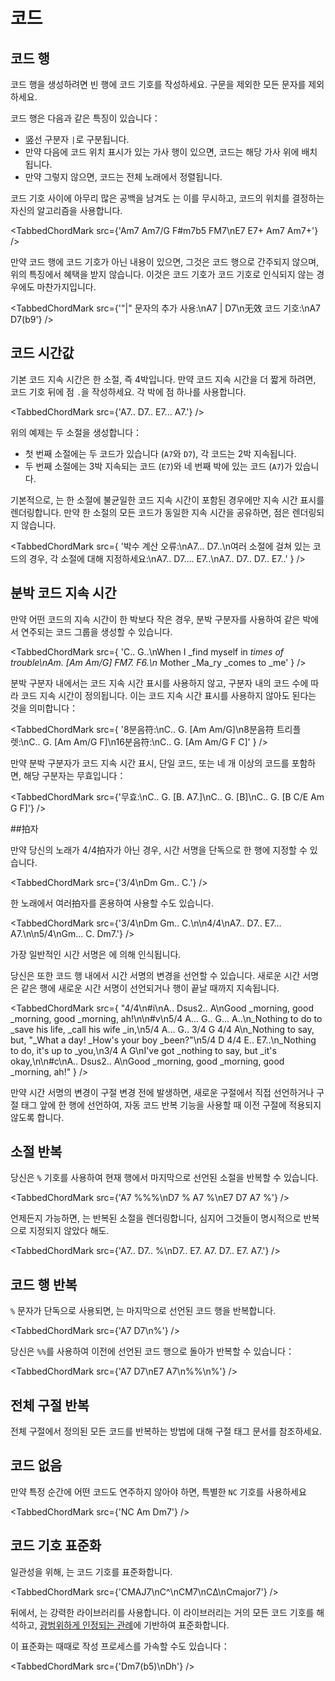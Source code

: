 
# 코드

## 코드 행

코드 행을 생성하려면 빈 행에 코드 기호를 작성하세요. <CM/> 구문을 제외한 모든 문자를 제외하세요.

코드 행은 다음과 같은 특징이 있습니다：

-  竖선 구분자 `|`로 구분됩니다.
-  만약 다음에 코드 위치 표시가 있는 가사 행이 있으면, 코드는 해당 가사 위에 배치됩니다.
-  만약 그렇지 않으면, 코드는 전체 노래에서 정렬됩니다.

코드 기호 사이에 아무리 많은 공백을 남겨도 <CM/>는 이를 무시하고, 코드의 위치를 결정하는 자신의 알고리즘을 사용합니다.

<TabbedChordMark src={'Am7 Am7/G F#m7b5 FM7\nE7   E7+ Am7   Am7+'} />

만약 코드 행에 코드 기호가 아닌 내용이 있으면, 그것은 코드 행으로 간주되지 않으며, 위의 특징에서 혜택을 받지 않습니다.
이것은 코드 기호가 코드 기호로 인식되지 않는 경우에도 마찬가지입니다.

<TabbedChordMark
	src={'"|" 문자의 추가 사용:\nA7 | D7\n无效 코드 기호:\nA7 D7(b9'}
/>

## 코드 시간값

기본 코드 지속 시간은 한 소절, 즉 4박입니다.
만약 코드 지속 시간을 더 짧게 하려면, 코드 기호 뒤에 점 `.`을 작성하세요. 각 박에 점 하나를 사용합니다.

<TabbedChordMark src={'A7.. D7.. E7... A7.'} />

위의 예제는 두 소절을 생성합니다：

-   첫 번째 소절에는 두 코드가 있습니다 (`A7`와 `D7`), 각 코드는 2박 지속됩니다.
-   두 번째 소절에는 3박 지속되는 코드 (`E7`)와 네 번째 박에 있는 코드 (`A7`)가 있습니다.

기본적으로, <CM/>는 한 소절에 불균일한 코드 지속 시간이 포함된 경우에만 지속 시간 표시를 렌더링합니다.
만약 한 소절의 모든 코드가 동일한 지속 시간을 공유하면, 점은 렌더링되지 않습니다.

<TabbedChordMark
	src={
		'박수 계산 오류:\nA7... D7..\n여러 소절에 걸쳐 있는 코드의 경우, 각 소절에 대해 지정하세요:\nA7.. D7.... E7..\nA7.. D7.. D7.. E7..'
	}
/>

## 분박 코드 지속 시간

만약 어떤 코드의 지속 시간이 한 박보다 작은 경우, 분박 구분자를 사용하여 같은 박에서 연주되는 코드 그룹을 생성할 수 있습니다.

<TabbedChordMark
	src={
		'C.. G..\nWhen I _find myself in _times of trouble\nAm. [Am Am/G] FM7. F6.\n_ Mother _Ma_ry _comes to _me'
	}
/>

분박 구분자 내에서는 코드 지속 시간 표시를 사용하지 않고, 구분자 내의 코드 수에 따라 코드 지속 시간이 정의됩니다. 이는 코드 지속 시간 표시를 사용하지 않아도 된다는 것을 의미합니다：

<TabbedChordMark
	src={
		'8분음符:\nC.. G. [Am Am/G]\n8분음符 트리플렛:\nC.. G. [Am Am/G F]\n16분음符:\nC.. G. [Am Am/G F C]'
	}
/>

만약 분박 구분자가 코드 지속 시간 표시, 단일 코드, 또는 네 개 이상의 코드를 포함하면, 해당 구분자는 무효입니다：

<TabbedChordMark
	src={'무효:\nC.. G. [B. A7.]\nC.. G. [B]\nC.. G. [B C/E Am G F]'}
/>

##拍자

만약 당신의 노래가 4/4拍자가 아닌 경우, 시간 서명을 단독으로 한 행에 지정할 수 있습니다.

<TabbedChordMark src={'3/4\nDm Gm.. C.'} />

한 노래에서 여러拍자를 혼용하여 사용할 수도 있습니다.

<TabbedChordMark
	src={'3/4\nDm Gm.. C.\n\n4/4\nA7.. D7.. E7... A7.\n\n5/4\nGm... C. Dm7.'}
/>

가장 일반적인 시간 서명은 <CM/>에 의해 인식됩니다.

당신은 또한 코드 행 내에서 시간 서명의 변경을 선언할 수 있습니다.
새로운 시간 서명은 같은 행에 새로운 시간 서명이 선언되거나 행이 끝날 때까지 지속됩니다.

<TabbedChordMark
	src={
		"4/4\n#i\nA.. Dsus2.. A\nGood _morning, good _morning, good _morning, ah!\n\n#v\n5/4 A... G.. G... A..\n_Nothing to do to _save his life, _call his wife _in,\n5/4 A... G.. 3/4 G 4/4 A\n_Nothing to say, but, \"_What a day! _How's your boy _been?\"\n5/4 D 4/4 E.. E7..\n_Nothing to do, it's up to _you,\n3/4 A G\nI've got _nothing to say, but _it's okay,\n\n#c\nA.. Dsus2.. A\nGood _morning, good _morning, good _morning, ah!"
	}
/>

만약 시간 서명의 변경이 구절 변경 전에 발생하면, 새로운 구절에서 직접 선언하거나 구절 태그 앞에 한 행에 선언하여, 자동 코드 반복 기능을 사용할 때 이전 구절에 적용되지 않도록 합니다.

## 소절 반복

당신은 `%` 기호를 사용하여 현재 행에서 마지막으로 선언된 소절을 반복할 수 있습니다.

<TabbedChordMark src={'A7 %%%\nD7 % A7 %\nE7 D7 A7 %'} />

언제든지 가능하면, <CM/>는 반복된 소절을 렌더링합니다, 심지어 그것들이 명시적으로 반복으로 지정되지 않았다 해도.

<TabbedChordMark src={'A7.. D7.. %\nD7.. E7. A7. D7.. E7. A7.'} />

## 코드 행 반복

 `%` 문자가 단독으로 사용되면, <CM/>는 마지막으로 선언된 코드 행을 반복합니다.

<TabbedChordMark src={'A7 D7\n%'} />

당신은 `%%`를 사용하여 이전에 선언된 코드 행으로 돌아가 반복할 수 있습니다：

<TabbedChordMark src={'A7 D7\nE7 A7\n%%\n%'} />

## 전체 구절 반복

전체 구절에서 정의된 모든 코드를 반복하는 방법에 대해 구절 태그 문서를 참조하세요.

## 코드 없음

만약 특정 순간에 어떤 코드도 연주하지 않아야 하면, 특별한 `NC` 기호를 사용하세요

<TabbedChordMark src={'NC Am Dm7'} />

## 코드 기호 표준화

일관성을 위해, <CM/>는 코드 기호를 표준화합니다.

<TabbedChordMark src={'CMAJ7\nC^\nCM7\nCΔ\nCmajor7'} />

뒤에서, <CM/>는 강력한 <CS/> 라이브러리를 사용합니다. 이 라이브러리는 거의 모든 코드 기호를 해석하고, [광범위하게 인정되는 관례](https://github.com/no-chris/chord-symbol/tree/master/packages/chord-symbol#background-information)에 기반하여 표준화합니다.

이 표준화는 때때로 작성 프로세스를 가속할 수도 있습니다：

<TabbedChordMark src={'Dm7(b5)\nDh'} />
